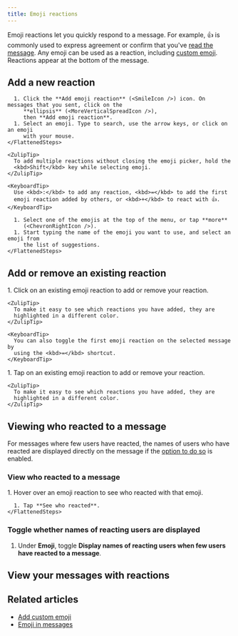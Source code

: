 ```yaml
---
title: Emoji reactions
---
```



Emoji reactions let you quickly respond to a message. For example, 👍 is
commonly used to express agreement or confirm that you've [read the
message](/help/read-receipts). Any emoji can be used as a reaction, including
[custom emoji](/help/custom-emoji). Reactions appear at the bottom of the
message.

## Add a new reaction

<Tabs>
  <TabItem label="Desktop/Web">
    <FlattenedSteps>
      <MessageActions />

      1. Click the **Add emoji reaction** (<SmileIcon />) icon. On messages that you sent, click on the
         **ellipsis** (<MoreVerticalSpreadIcon />),
         then **Add emoji reaction**.
      1. Select an emoji. Type to search, use the arrow keys, or click on an emoji
         with your mouse.
    </FlattenedSteps>

    <ZulipTip>
      To add multiple reactions without closing the emoji picker, hold the
      <kbd>Shift</kbd> key while selecting emoji.
    </ZulipTip>

    <KeyboardTip>
      Use <kbd>:</kbd> to add any reaction, <kbd>=</kbd> to add the first
      emoji reaction added by others, or <kbd>+</kbd> to react with 👍.
    </KeyboardTip>
  </TabItem>

  <TabItem label="Mobile">
    <FlattenedSteps>
      <MessageLongPressMenu />

      1. Select one of the emojis at the top of the menu, or tap **more**
         (<ChevronRightIcon />).
      1. Start typing the name of the emoji you want to use, and select an emoji from
         the list of suggestions.
    </FlattenedSteps>
  </TabItem>
</Tabs>

## Add or remove an existing reaction

<Tabs>
  <TabItem label="Desktop/Web">
    <Steps>
      1. Click on an existing emoji reaction to add or remove your reaction.
    </Steps>

    <ZulipTip>
      To make it easy to see which reactions you have added, they are
      highlighted in a different color.
    </ZulipTip>

    <KeyboardTip>
      You can also toggle the first emoji reaction on the selected message by
      using the <kbd>=</kbd> shortcut.
    </KeyboardTip>
  </TabItem>

  <TabItem label="Mobile">
    <Steps>
      1. Tap on an existing emoji reaction to add or remove your reaction.
    </Steps>

    <ZulipTip>
      To make it easy to see which reactions you have added, they are
      highlighted in a different color.
    </ZulipTip>
  </TabItem>
</Tabs>

## Viewing who reacted to a message

For messages where few users have reacted, the names of users who have reacted
are displayed directly on the message if the [option to do
so](#toggle-whether-names-of-reacting-users-are-displayed) is enabled.

### View who reacted to a message

<Tabs>
  <TabItem label="Desktop/Web">
    <Steps>
      1. Hover over an emoji reaction to see who reacted with that emoji.
    </Steps>
  </TabItem>

  <TabItem label="Mobile">
    <FlattenedSteps>
      <MessageLongPressMenu />

      1. Tap **See who reacted**.
    </FlattenedSteps>
  </TabItem>
</Tabs>

### Toggle whether names of reacting users are displayed

<FlattenedSteps>
  <NavigationSteps target="settings/preferences" />

  1. Under **Emoji**, toggle **Display names of reacting users when few users have
     reacted to a message**.
</FlattenedSteps>

## View your messages with reactions

<ViewEmojiReactions />

## Related articles

* [Add custom emoji](/help/custom-emoji)
* [Emoji in messages](/help/emoji-and-emoticons)
